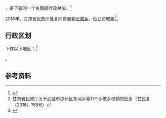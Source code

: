 {{中国乡级行政区|62/06/02/204/000}}

'''{{PAGENAMEBASE}}'''，是{{PRC admin/fullname|62/06/02/204/000|3}}下辖的一个[[乡镇|乡镇]]级行政单位。<ref>{{PRC admin/ref sgc|{{PRC admin/parent|62/06/02/204/000}}}}</ref>

2016年，甘肃省民政厅批复同意撤销[[长城乡_(武威市)|长城乡]]，设立长城镇<ref>甘肃省民政厅关于武威市凉州区东河乡等11个乡撤乡改镇的批复（甘民复〔2016〕158号）</ref>。

== 行政区划 ==

{{PAGENAMEBASE}}下辖以下地区：<ref>{{PRC admin/ref sgc|62/06/02/204/000}}</ref>

{{PRC admin/children|62/06/02/204/000}}。

== 参考资料 ==

{{reflist}}

{{行政区划小作品}}
{{PRC admin/navcat|62/06/02/204/000}}